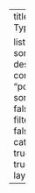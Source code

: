 ---
title: Chart Types

listing:
    sort: "date desc"
    contents: "posts"
    sort-ui: false
    filter-ui: false
    categories: true
    feed: true
page-layout: full
---